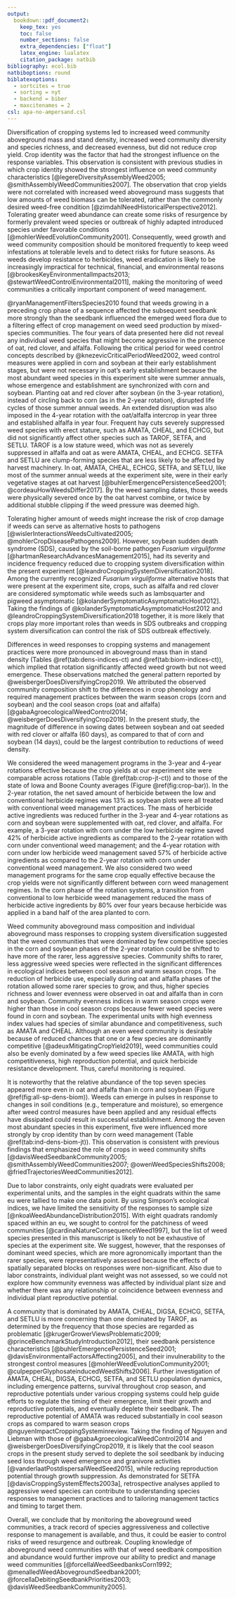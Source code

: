 ```yaml
---
output: 
  bookdown::pdf_document2: 
    keep_tex: yes
    toc: false
    number_sections: false
    extra_dependencies: ["float"]
    latex_engine: lualatex
    citation_package: natbib
bibliography: ecol.bib
natbiboptions: round
biblatexoptions:
  - sortcites = true
  - sorting = nyt
  - backend = biber
  - maxcitenames = 2
csl: apa-no-ampersand.csl
---
```



Diversification of cropping systems led to increased weed community aboveground mass and stand density, increased weed community diversity and species richness, and decreased evenness, but did not reduce crop yield. Crop identity was the factor that had the strongest influence on the response variables. This observation is consistent with previous studies in which crop identity showed the strongest influence on weed community characteristics [@legereDiversityAssemblyWeed2005; @smithAssemblyWeedCommunities2007]. The observation that crop yields were not correlated with increased weed aboveground mass suggests that low amounts of weed biomass can be tolerated, rather than the commonly desired weed-free condition [@zimdahlNeedHistoricalPerspective2012]. Tolerating greater weed abundance can create some risks of resurgence by formerly prevalent weed species or outbreak of highly adapted introduced species under favorable conditions [@mohlerWeedEvolutionCommunity2001]. Consequently, weed growth and weed community composition should be monitored frequently to keep weed infestations at tolerable levels and to detect risks for future seasons. As weeds develop resistance to herbicides, weed eradication is likely to be increasingly impractical for technical, financial, and environmental reasons [@brookesKeyEnvironmentalImpacts2013; @stewartWeedControlEnvironmental2011], making the monitoring of weed communities a critically important component of weed management.   

@ryanManagementFiltersSpecies2010 found that weeds growing in a preceding crop phase of a sequence affected the subsequent seedbank more strongly than the seedbank influenced the emerged weed flora due to a filtering effect of crop management on weed seed production by mixed-species communities. The four years of data presented here did not reveal any individual weed species that might become aggressive in the presence of oat, red clover, and alfalfa. Following the critical period for weed control concepts described by  @knezevicCriticalPeriodWeed2002, weed control measures were applied in corn and soybean at their early establishment stages, but were not necessary in oat's early establishment because the most abundant weed species in this experiment site were summer annuals, whose emergence and establishment are synchronized with corn and soybean. Planting oat and red clover after soybean (in the 3-year rotation), instead of circling back to corn (as in the 2-year rotation), disrupted life cycles of those summer annual weeds. An extended disruption was also imposed in the 4-year rotation with the oat/alfalfa intercrop in year three and established alfalfa in year four. Frequent hay cuts severely suppressed weed species with erect stature, such as AMATA, CHEAL, and ECHCG, but did not significantly affect other species such as TAROF, SETFA, and SETLU. TAROF is a low stature weed, which was not as severely suppressed in alfalfa and oat as were AMATA, CHEAL, and ECHCG. SETFA and SETLU are clump-forming species that are less likely to be affected by harvest machinery. In oat, AMATA, CHEAL, ECHCG, SETFA, and SETLU, like most of the summer annual weeds at the experiment site, were in their early vegetative stages at oat harvest [@buhlerEmergencePersistenceSeed2001; @cordeauHowWeedsDiffer2017]. By the weed sampling dates, those weeds were physically severed once by the oat harvest combine, or twice by additional stubble clipping if the weed pressure was deemed high.   

Tolerating higher amount of weeds might increase the risk of crop damage if weeds can serve as alternative hosts to pathogens [@wislerInteractionsWeedsCultivated2005; @mohlerCropDiseasePathogens2009]. However, soybean sudden death syndrome (SDS), caused by the soil-borne pathogen *Fusarium virguliforme* [@hartmanResearchAdvancesManagement2015], had its severity and incidence frequency reduced due to cropping system diversification within the present experiment [@leandroCroppingSystemDiversification2018]. Among the currently recognized *Fusarium virguliforme* alternative hosts that were present at the experiment site, crops, such as alfalfa and red clover are considered symptomatic while weeds such as lambsquarter and pigweed asymptomatic [@kolanderSymptomaticAsymptomaticHost2012]. Taking the findings of @kolanderSymptomaticAsymptomaticHost2012 and @leandroCroppingSystemDiversification2018 together, it is more likely that crops play more important roles than weeds in SDS outbreaks and cropping system diversification can control the risk of SDS outbreak effectively.    


Differences in weed responses to cropping systems and management practices were more pronounced in aboveground mass than in stand density (Tables \@ref(tab:dens-indices-ct) and \@ref(tab:biom-indices-ct)), which implied that rotation significantly affected weed growth but not weed emergence. These observations matched the general pattern reported by @weisbergerDoesDiversifyingCrop2019. We attributed the observed community composition shift to the differences in crop phenology and required management practices between the warm season crops (corn and soybean) and the cool season crops (oat and alfalfa) [@gabaAgroecologicalWeedControl2014; @weisbergerDoesDiversifyingCrop2019]. In the present study, the magnitude of difference in sowing dates between soybean and oat seeded with red clover or alfalfa (60 days), as compared to that of corn and soybean (14 days), could be the largest contribution to reductions of weed density.  


We considered the weed management programs in the 3-year and 4-year rotations effective because the crop yields at our experiment site were comparable across rotations (Table \@ref(tab:crop-jt-ct)) and to those of the state of Iowa and Boone County averages (Figure \@ref(fig:crop-bar)). In the 2-year rotation, the net saved amount of herbicide between the low and conventional herbicide regimes was 13% as soybean plots were all treated with conventional weed management practices. The mass of herbicide active ingredients was reduced further in the 3-year and 4-year rotations as corn and soybean were supplemented with oat, red clover, and alfalfa. For example, a 3-year rotation with corn under the low herbicide regime saved 42% of herbicide active ingredients as compared to the 2-year rotation with corn under conventional weed management; and the 4-year rotation with corn under low herbicide weed management saved 57% of herbicide active ingredients as compared to the 2-year rotation with corn under conventional weed management. We also considered two weed management programs for the same crop equally effective because the crop yields were not significantly different between corn weed management regimes. In the corn phase of the rotation systems, a transition from conventional to low herbicide weed management reduced the mass of herbicide active ingredients by 80% over four years because herbicide was applied in a band half of the area planted to corn. 



Weed community aboveground mass composition and individual aboveground mass responses to cropping system diversification suggested that the weed communities that were dominated by few competitive species in the corn and soybean phases of the 2-year rotation could be shifted to have more of the rarer, less aggressive species. Community shifts to rarer, less aggressive weed species were reflected in the significant differences in ecological indices between cool season and warm season crops. The reduction of herbicide use, especially during oat and alfalfa phases of the rotation allowed some rarer species to grow, and thus, higher species richness and lower evenness were observed in oat and alfalfa than in corn and soybean. Community evenness indices in warm season crops were higher than those in cool season crops because fewer weed species were found in corn and soybean. The experimental units with high evenness index values had species of similar abundance and competitiveness, such as AMATA and CHEAL. Although an even weed community is desirable because of reduced chances that one or a few species are dominantly competitive [@adeuxMitigatingCropYield2019], weed communities could also be evenly dominated by a few weed species like AMATA, with high competitiveness, high reproduction potential, and quick herbicide resistance development. Thus, careful monitoring is required.  


It is noteworthy that the relative abundance of the top seven species appeared more even in oat and alfalfa than in corn and soybean (Figure \@ref(fig:all-sp-dens-biom)). Weeds can emerge in pulses in response to changes in soil conditions (e.g., temperature and moisture), so emergence after weed control measures have been applied and any residual effects have dissipated could result in successful establishment. Among the seven most abundant species in this experiment, five were influenced more strongly by crop identity than by corn weed management (Table \@ref(tab:ind-dens-biom-jt)). This observation is consistent with previous findings that emphasized the role of crops in weed community shifts [@davisWeedSeedbankCommunity2005; @smithAssemblyWeedCommunities2007; @owenWeedSpeciesShifts2008; @friedTrajectoriesWeedCommunities2012]. 


Due to labor constraints, only eight quadrats  were evaluated per experimental units, and the samples in the eight quadrats within the same eu were tallied to make one data point. By using Simpson's ecological indices, we have limited the sensitivity of the responses to sample size [@nkoaWeedAbundanceDistribution2015]. With eight quadrats randomly spaced within an eu, we sought to control for the patchiness of weed communities [@cardinaNatureConsequenceWeed1997], but the list of weed species presented in this manuscript is likely to not be exhaustive of species at the experiment site. We suggest, however, that the responses of dominant weed species, which are more agronomically important than the rarer species, were representatively assessed because the effects of spatially separated blocks on responses were non-significant. Also due to labor constraints, individual plant weight was not assessed, so we could not explore how community evenness was affected by individual plant size and whether there was any relationship or coincidence between evenness and individual plant reproductive potential.  

A community that is dominated by AMATA, CHEAL, DIGSA, ECHCG, SETFA, and SETLU is more concerning than one dominated by TAROF, as determined by the frequency that those species are regarded as problematic [@krugerGrowerViewsProblematic2009; @princeBenchmarkStudyIntroduction2012], their seedbank persistence characteristics [@buhlerEmergencePersistenceSeed2001; @davisEnvironmentalFactorsAffecting2005], and their invulnerability to the strongest control measures [@mohlerWeedEvolutionCommunity2001; @culpepperGlyphosateinducedWeedShifts2006]. Further investigation of AMATA, CHEAL, DIGSA, ECHCG, SETFA, and SETLU population dynamics, including emergence patterns, survival throughout crop season, and reproductive potentials under various cropping systems could help guide efforts to regulate the timing of their emergence, limit their growth and reproductive potentials, and eventually deplete their seedbank. The reproductive potential of AMATA was reduced substantially in cool season crops as compared to warm season crops @nguyenImpactCroppingSysteminreview. Taking the finding of Nguyen and Liebman with those of @gabaAgroecologicalWeedControl2014 and @weisbergerDoesDiversifyingCrop2019, it is likely that the cool season crops in the present study served to deplete the soil seedbank by inducing seed loss through weed emergence and granivore activities [@vanderlaatPostdispersalWeedSeed2015], while reducing reproduction potential through growth suppression. As demonstrated for SETFA [@davisCroppingSystemEffects2003a], retrospective analyses applied to aggressive weed species can contribute to understanding species responses to management practices and to tailoring management tactics and timing to target them. 


Overall, we conclude that by monitoring the aboveground weed communities, a track record of species aggressiveness and collective response to management is available, and thus, it could be easier to control risks of weed resurgence and outbreak. Coupling knowledge of aboveground weed communities with that of weed seedbank composition and abundance would further improve our ability to predict and manage weed communities [@forcellaWeedSeedbanksCorn1992;  @menalledWeedAbovegroundSeedbank2001; @forcellaDebitingSeedbankPriorities2003; @davisWeedSeedbankCommunity2005]. 

